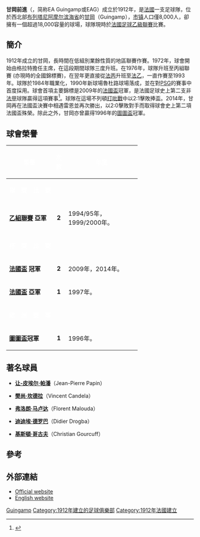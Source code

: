 {{noteTA
|T=zh-cn:甘冈足球俱乐部; zh-hk:甘岡前進會; zh-tw:干貢足球俱樂部
|G1=足球
|G2=People
|1=zh-tw:干貢; zh-hans:甘冈; zh-hk:甘岡;
}}
{{Football club infobox
| clubname   = 甘岡<br>''Guingamp''
| image      = [[File:EA_Guingamp_Logo.svg|200px]]
| fullname   = En Avant de Guingamp
| nickname   = 
| founded    = 1912年
| ground     = [[魯杜魯球場|魯杜魯球場]]<br />（Stade du Roudourou）
| city       = [[甘岡|甘岡]]
| capacity   = 18,126
| chairman   = Bertrand Desplat
| manager    = Mehmed Baždarević
| league     = [[法國足球乙級聯賽|法國足球乙級聯賽]]
| season     = 2021–22
| position   = 法乙，第 6 位
| website    = http://www.eaguingamp.com/
<!-- Divisa casalinga -->
|pattern_b1= _eaguingamp1617h
|pattern_la1= _eaguingamp1617h
|pattern_ra1= _eaguingamp1617h
|pattern_sh1=_eaguingamp1617h
|pattern_so1=_eaguingamp1617h
<!-- Divisa da trasferta -->
|pattern_b2= _eaguingamp1617t 
|pattern_la2= _eaguingamp1617a
|pattern_ra2= _eaguingamp1617a
|pattern_sh2=_eaguingamp1617a
|pattern_so2=_eaguingamp1617a
<!-- 3 -->
|pattern_b3= 
|body3= 
|pattern_la3= 
|leftarm3= 
|pattern_ra3=
|rightarm3=
|shorts3= 
|socks3= 
}}
'''甘岡前進'''（{{lang-fr|En Avant de Guingamp}}，简称EA Guingamp或EAG）成立於1912年，是[[法國|法國]]一支足球隊，位於西北部[[布列塔尼|布列塔尼]][[阿摩尔滨海省|阿摩尔滨海省]]的[[甘岡|甘岡]]（Guingamp），[[市镇_(法国)|市镇]]人口僅8,000人，卻擁有一個超過18,000容量的球場，球隊現時於[[法國足球乙級聯賽|法國足球乙級聯賽]]比賽。

==簡介==
1912年成立的甘岡，長時間在低組別業餘性質的地區聯賽作賽。1972年，球會開始由格拉特擔任主席，在這段期間球隊三度升班。在1976年，球隊升班至丙組聯賽 (亦現時的全國錦標賽)，在翌年更直接從[[法丙|法丙]]升班至[[法乙|法乙]]，一直作賽至1993年。球隊於1984年職業化，1990年新球場魯杜路球場落成，並在對[[PSG|PSG]]的賽事中首度採用。球會首項主要錦標是2009年的[[法國盃|法國盃]]冠軍，是法國足球史上第二支非[[法甲|法甲]]球隊贏得這項賽事<ref>{{cite web|url=http://www.guardian.co.uk/football/feedarticle/8498920|title=Ligue 2 side Guingamp stun Rennes in French Cup|work=The Guardian|date=11 May 2009|accessdate=11 May 2009|archive-date=2009-05-14|archive-url=https://web.archive.org/web/20090514000053/http://www.guardian.co.uk/football/feedarticle/8498920|dead-url=no}}</ref>。球隊在這場不列頓[[打吡戰|打吡戰]]中以2:1擊敗{{FC|雷恩}}捧盃。2014年，甘岡再在法國盃決賽中相遇雷恩並再次勝出，以2:0擊敗對手而取得球會史上第二項法國盃殊榮。除此之外，甘岡亦曾贏得1996年的[[圖圖盃|圖圖盃]]冠軍。

== 球會榮譽 ==
{| style="padding:0.3em; margin-left:15px; border:1px solid #EB121D; background=white; font-size:90%; line-height:1.5em" width=70%
|- bgcolor=#EB121D
!width=35%|<font color="white"> '''榮譽'''
!width=10%|<font color="white"> '''次數'''
!!width=55%|<font color="white"> '''年度'''
|-
!colspan=3 bgcolor=#191919|<font color="white">  '''聯　賽　比　賽'''
|- bgcolor=F8A0A5
| '''[[法乙|乙組聯賽]] 亞軍'''
|align=center|'''2'''
| 1994/95年，1999/2000年。
|-
!colspan=3 bgcolor=#191919|<font color="white">  '''杯　賽　比　賽'''
|- bgcolor=F8A0A5
| '''[[法國盃|法國盃]] 冠軍'''
|align=center|'''2'''
| 2009年，2014年。
|- bgcolor=F8A0A5
| '''[[法國盃|法國盃]] 亞軍'''
|align=center|'''1'''
| 1997年。

|-
!colspan=3 bgcolor=#191919|<font color="white">  '''歐　洲　賽　事'''
|- bgcolor=F8A0A5
| '''[[圖圖盃|圖圖盃]]冠軍'''
|align=center|'''1'''
| 1996年。

|}

== 著名球員 ==
* {{flagicon|FRA}} '''[[让-皮埃尔·帕潘|让-皮埃尔·帕潘]]'''（Jean-Pierre Papin）
* {{flagicon|FRA}} '''[[樊尚·坎德拉|樊尚·坎德拉]]'''（Vincent Candela）
* {{flagicon|FRA}} '''[[弗洛朗·马卢达|弗洛朗·马卢达]]'''（Florent Malouda）
* {{flagicon|CIV}} '''[[迪迪埃·德罗巴|迪迪埃·德罗巴]]'''（Didier Drogba）
* {{flagicon|FRA}} '''[[基斯頓·哥古夫|基斯頓·哥古夫]]'''（Christian Gourcuff）

== 參考 ==
{{reflist}}

== 外部連結 ==
* [http://www.eaguingamp.com/ Official website] {{Wayback|url=http://www.eaguingamp.com/ |date=20080917161745 }}
* [https://web.archive.org/web/20090629201624/http://www.eaguingamp.co.uk/ English website]

{{欧洲足联国际托托杯冠军}}
{{法国足球乙级联赛参赛球队}}
{{法國甲組足球聯賽參賽球隊}}

[[Category:法國足球俱樂部|Guingamp]]
[[Category:1912年建立的足球俱樂部|Category:1912年建立的足球俱樂部]]
[[Category:1912年法國建立|Category:1912年法國建立]]